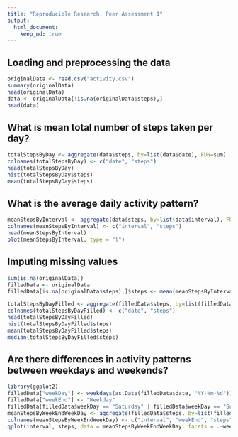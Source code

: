 ```yaml
---
title: "Reproducible Research: Peer Assessment 1"
output: 
  html_document:
    keep_md: true
---
```



## Loading and preprocessing the data
```r
originalData <- read.csv("activity.csv")
summary(originalData)
head(originalData)
data <- originalData[!is.na(originalData$steps),]
head(data)
```



## What is mean total number of steps taken per day?
```r
totalStepsByDay <- aggregate(data$steps, by=list(data$date), FUN=sum)
colnames(totalStepsByDay) <- c("date", "steps")
head(totalStepsByDay)
hist(totalStepsByDay$steps)
mean(totalStepsByDay$steps)
```



## What is the average daily activity pattern?
```r
meanStepsByInterval <- aggregate(data$steps, by=list(data$interval), FUN=mean)
colnames(meanStepsByInterval) <- c("interval", "steps")
head(meanStepsByInterval)
plot(meanStepsByInterval, type = "l")
```



## Imputing missing values
```r
sum(is.na(originalData))
filledData <- originalData
filledData[is.na(originalData$steps),]$steps <- mean(meanStepsByInterval$steps)

totalStepsByDayFilled <- aggregate(filledData$steps, by=list(filledData$date), FUN=sum)
colnames(totalStepsByDayFilled) <- c("date", "steps")
head(totalStepsByDayFilled)
hist(totalStepsByDayFilled$steps)
mean(totalStepsByDayFilled$steps)
median(totalStepsByDayFilled$steps)
```



## Are there differences in activity patterns between weekdays and weekends?
```r
library(ggplot2)  
filledData["weekDay"] <- weekdays(as.Date(filledData$date, "%Y-%m-%d"))
filledData["weekEnd"] <- "Weekday"
filledData[filledData$weekDay == "Saturday" | filledData$weekDay == "Sunday", ]$weekEnd <- "Weekend" 
meanStepsByWeekEndWeekDay <- aggregate(filledData$steps, by=list(filledData$interval, filledData$weekEnd), FUN=mean)
colnames(meanStepsByWeekEndWeekDay) <- c("interval", "weekEnd", "steps")
qplot(interval, steps, data = meanStepsByWeekEndWeekDay, facets = .~weekEnd, ylab = "Emissions", xlab = "Year")
```

